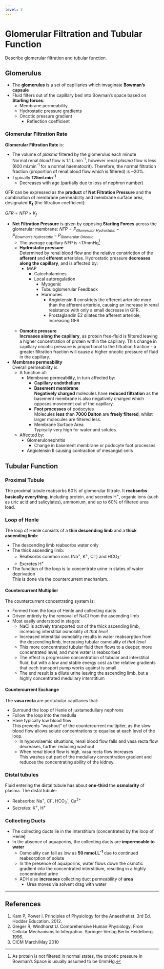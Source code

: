 ```yaml
---
level: 3
---
```


# Glomerular Filtration and Tubular Function

:::CICM
Describe glomerular filtration and tubular function.
:::

## Glomerulus

* The **glomerulus** is a set of capillaries which invaginate **Bowman's capsule**
* Fluid filters out of the capillary bed into Bowman's space based on **Starling forces**:
  * Membrane permeability
  * Hydrostatic pressure gradients
  * Oncotic pressure gradient
    * Reflection coefficient

### Glomerular Filtration Rate

**Glomerular Filtration Rate** is:

* The volume of *plasma* filtered by the glomerulus each minute\
Normal renal *blood* flow is 1.1 L.min^-1^, however renal *plasma* flow is less (600 ml.min^-1^ for a normal haematocrit). Therefore, the normal filtration fraction (proportion of renal blood flow which is filtered) is ~20%.
* Typically **125ml.min^-1^**\
    * Decreases with age (partially due to loss of nephron number)


GFR can be expressed as the **product** of **Net Filtration Pressure** and the combination of membrane permeability and membrane surface area, designated **K~f~** (the filtration coefficient):

$GFR = NFP \times K_f$

* **Net Filtration Pressure** is given by opposing **Starling Forces** across the glomerular membrane:
    $NFP = P_{Glomerular \ Hydrostatic} - P_{Bowman's \ Hydrostatic} -P_{Glomerular \ Oncotic}$\
    * The average capillary NFP is ~17mmHg^[As protein is not filtered in normal states, the oncotic pressure in Bowman's Space is usually assumed to be 0mmHg.]
    * **Hydrostatic pressure**\
    Determined by renal blood flow and the relative constriction of the **afferent** and **efferent** arterioles. Hydrostatic pressure **decreases along the capillary**, and is affected by:
        * MAP
            * Catecholamines
            * Local autoregulation
                * Myogenic
                * Tubuloglomerular Feedback
                * Hormones
                    * Angiotensin II constricts the efferent arteriole more than the afferent arteriole, causing an increase in renal resistance with only a small decrease in GFR.
                    * Prostaglandin E2 dilates the afferent arteriole, increasing GFR <br> <br>
    * **Osmotic pressure**\
    **Increases along the capillary**, as protein free-fluid is filtered leaving a higher concentration of protein within the capillary. This change in capillary oncotic pressure is proportional to the filtration fraction - a greater filtration fraction will cause a higher oncotic pressure of fluid in the capillary.


* **Membrane permeability**\
Overall permeability is:
    * A function of:
        * Membrane permeability, in turn affected by:
            * **Capillary endothelium**
            * **Basement membrane**\
            **Negatively charged** molecules have **reduced filtration** as the basement membrane is also negatively charged which opposes movement out of the capillary.\
            * **Foot processes** of podocytes\
            Molecules **less** than **7000 Dalton** are **freely filtered**, whilst larger molecules are filtered less.
            * Membrane Surface Area\
            Typically very high for water and solutes. 
    * Affected by:
        * Glomerulonephritis
            * Change in basement membrane or podocyte foot processes
        * Angiotensin II causing contraction of mesangial cells


## Tubular Function

### Proximal Tubule

The proximal tubule reabsorbs 60% of glomerular filtrate. It **reabsorbs basically everything**, including protein, and secretes H^+^, organic ions (such as uric acid and salicylates), ammonium, and up to 60% of filtered urea load.


### Loop of Henle

The loop of Henle consists of a **thin descending limb** and a **thick ascending limb**:

* The descending limb reabsorbs water only
* The thick ascending limb:
  * Reabsorbs common ions (Na^+^, K^+^, Cl^-^) and HCO~3~^-^
  * Excretes H^+^
* The function of the loop is to concentrate urine in states of water deprivation\
This is done via the countercurrent mechanism.

#### Countercurrent Multiplier

The countercurrent concentrating system is:

* Formed from the loop of Henle and collecting ducts
* Driven entirely by the removal of NaCl from the ascending limb
* Most easily understood in stages:
  * NaCl is actively transported out of the thick ascending limb, increasing interstitial osmolality *at that level*
  * Increased interstitial osmolality results in water reabsorption from the descending limb, increasing tubular osmolality *at that level*
  * This more concentrated tubular fluid then flows to a deeper, more concentrated level, and more water is reabsorbed
  * The effect is progressive concentration of tubular and interstitial fluid, but with a low and stable energy cost as the relative gradients that each transport pump works against is small
  * The end result is a dilute urine leaving the ascending limb, but a highly concentrated medullary interstitium

#### Countercurrent Exchange

The **vasa recta** are peritubular capillaries that:

* Surround the loop of Henle of juxtamedullary nephrons
* Follow the loop into the medulla
* Have typically low blood flow\
This prevents "washout" of the countercurrent multiplier, as the slow blood flow allows solute concentrations to equalise at each level of the loop.
  * In hypovolaemic situations, renal blood flow falls and vasa recta flow decreases, further reducing washout
  * When renal blood flow is high, vasa recta flow increases\
  This washes out part of the medullary concentration gradient and reduces the concentrating ability of the kidney.

### Distal tubules

Fluid entering the distal tubule has about **one-third** the **osmolarity** of plasma. The distal tubule:

* Reabsorbs: Na^+^, Cl^-^, HCO~3~^-^, Ca^2+^
* Secretes: K^+^, H^+^

### Collecting Ducts

* The collecting ducts lie in the interstitium (concentrated by the loop of Henle)
* In the absence of aquaporins, the collecting ducts are **impermeable to water**
  * Osmolality can fall as low as **50 mmol.L^-1^** due to continued reabsorption of solute
  * In the presence of aquaporins, water flows down the osmotic gradient into the concentrated interstitium, resulting in a highly concentrated urine
  * ADH also **increases** collecting duct permeability of **urea**
    * Urea moves via solvent drag with water

---

## References

1. Kam P, Power I. Principles of Physiology for the Anaesthetist. 3rd Ed. Hodder Education. 2012.
2. Greger R, Windhorst U. Comprehensive Human Physiology: From Cellular Mechanisms to Integration. Springer-Verlag Berlin Heidelberg. 1996. 
3. CICM March/May 2010

